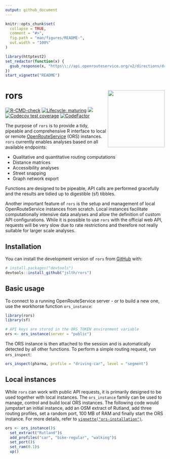 ```yaml
---
output: github_document
---
```


```r
knitr::opts_chunk$set(
  collapse = TRUE,
  comment = "#>",
  fig.path = "man/figures/README-",
  out.width = "100%"
)
```

```r
library(httptest2)
set_redactor(function(x) {
  gsub_response(x, "https\\://api.openrouteservice.org/v2/directions/driving-car/", "api/")
})
start_vignette("README")
```

# rors <img src="man/figures/rors_sticker.png" align="right" height="180"/>

<!-- badges: start -->

[![R-CMD-check](https://github.com/JsLth/rors/actions/workflows/check-standard.yaml/badge.svg)](https://github.com/JsLth/rors/actions/workflows/check-standard.yaml) [![Lifecycle: maturing](https://img.shields.io/badge/lifecycle-maturing-blue.svg)](https://lifecycle.r-lib.org/articles/stages.html#maturing) [![](https://www.r-pkg.org/badges/version/rors)](https://cran.r-project.org/package=rors) [![Codecov test coverage](https://codecov.io/gh/JsLth/rors/branch/master/graph/badge.svg)](https://app.codecov.io/gh/JsLth/rors?branch=master) [![CodeFactor](https://www.codefactor.io/repository/github/jslth/rors/badge/master)](https://www.codefactor.io/repository/github/jslth/rors/overview/master)

<!-- badges: end -->

The purpose of `rors` is to provide a tidy, pipeable and comprehensive R interface to local or remote [OpenRouteService](https://openrouteservice.org/) (ORS) instances. `rors` currently enables analyses based on all available endpoints:

-   Qualitative and quantitative routing computations
-   Distance matrices
-   Accessibility analyses
-   Street snapping
-   Graph network export

Functions are designed to be pipeable, API calls are performed gracefully and the results are tidied up to digestible (sf) tibbles.

Another important feature of `rors` is the setup and management of local OpenRouteService instances from scratch. Local instances facilitate computationally intensive data analyses and allow the definition of custom API configurations. While it is possible to use `rors` with the official web API, requests will be very slow due to rate restrictions and therefore not really suitable for larger scale analyses.

## Installation

You can install the development version of `rors` from [GitHub](https://github.com/jslth/rors) with:

``` r
# install.packages("devtools")
devtools::install_github("jslth/rors")
```

## Basic usage

To connect to a running OpenRouteService server - or to build a new one, use the workhorse function `ors_instance`:

```r
library(rors)
library(sf)

# API keys are stored in the ORS_TOKEN environment variable
ors <- ors_instance(server = "public")
```

The ORS instance is then attached to the session and is automatically detected by all other functions. To perform a simple routing request, run `ors_inspect`:

```r
ors_inspect(pharma, profile = "driving-car", level = "segment")
```

## Local instances

While `rors` can work with public API requests, it is primarily designed to be used together with local instances. The `ors_instance` family can be used to manage, control and build local ORS instances. The following code would jumpstart an initial instance, add an OSM extract of Rutland, add three routing profiles, set a random port, 100 MB of RAM and finally start the ORS instance. For more details, refer to [`vignette("ors-installation")`](https://jslth.github.io/rors/articles/ors-installation.html).

```r
ors <- ors_instance()$
  set_extract("Rutland")$
  add_profiles("car", "bike-regular", "walking")$
  set_port()$
  set_ram(0.1)$
  up()
```

